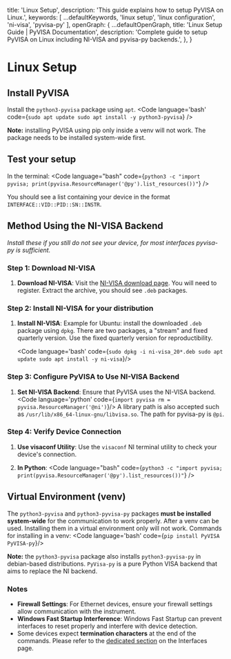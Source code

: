 
   title: 'Linux Setup',
   description: 'This guide explains how to setup PyVISA on Linux.',
   keywords: [
      ...defaultKeywords,
      'linux setup',
      'linux configuration', 
      'ni-visa',
      'pyvisa-py'
   ],
   openGraph: {
      ...defaultOpenGraph,
      title: 'Linux Setup Guide | PyVISA Documentation',
      description: 'Complete guide to setup PyVISA on Linux including NI-VISA and pyvisa-py backends.',
   },
}

# Linux Setup

## Install PyVISA

Install the `python3-pyvisa` package using `apt`.
   <Code language='bash' code={`sudo apt update
sudo apt install -y python3-pyvisa`}
   />

**Note:** installing PyVISA using pip only inside a venv will not work. The package needs to be installed system-wide first.

## Test your setup
In the terminal:
<Code language="bash" code={`python3 -c "import pyvisa; print(pyvisa.ResourceManager('@py').list_resources())"`} />

You should see a list containing your device in the format `INTERFACE::VID::PID::SN::INSTR`.

## Method Using the NI-VISA Backend
_Install these if you still do not see your device, for most interfaces pyvisa-py is sufficient._

### Step 1: Download NI-VISA

1. **Download NI-VISA**: Visit the [NI-VISA download page](https://www.ni.com/en-us/support/downloads/drivers/download.ni-visa.html). You will need to register. Extract the archive, you should see `.deb` packages.

### Step 2: Install NI-VISA for your distribution

1. **Install NI-VISA**: Example for Ubuntu: install the downloaded `.deb` package using `dpkg`. There are two packages, a "stream" and fixed quarterly version. Use the fixed quarterly version for reproductibility.

   <Code language='bash' code={`sudo dpkg -i ni-visa_20*.deb
   sudo apt update
   sudo apt install -y ni-visa`}/>

### Step 3: Configure PyVISA to Use NI-VISA Backend

1. **Set NI-VISA Backend**: Ensure that PyVISA uses the NI-VISA backend.
   <Code language='python' code={`import pyvisa
   rm = pyvisa.ResourceManager('@ni')`}/>
   A library path is also accepted such as `/usr/lib/x86_64-linux-gnu/libvisa.so`.
   The path for pyvisa-py is `@pi`.

### Step 4: Verify Device Connection

1. **Use visaconf Utility**: Use the `visaconf` NI terminal utility to check your device's connection.

2. **In Python**: <Code language="bash" code={`python3 -c "import pyvisa; print(pyvisa.ResourceManager('@py').list_resources())"`} />

## Virtual Environment (venv)

The `python3-pyvisa` and `python3-pyvisa-py` packages **must be installed system-wide** for the communication to work properly. After a venv can be used. Installing them in a virtual environment only will not work.
Commands for installing in a venv:
<Code language='bash' code={`pip install PyVISA PyVISA-py`}/>

**Note:** the `python3-pyvisa` package also installs `python3-pyvisa-py` in debian-based distributions.
`PyVisa-py` is a pure Python VISA backend that aims to replace the NI backend.

### Notes

- **Firewall Settings**: For Ethernet devices, ensure your firewall settings allow communication with the instrument.
- **Windows Fast Startup Interference**: Windows Fast Startup can prevent interfaces to reset properly and interfere with device detection.
- Some devices expect **termination characters** at the end of the commands. Please refer to the [dedicated section](/interfaces#termination-characters) on the Interfaces page.

